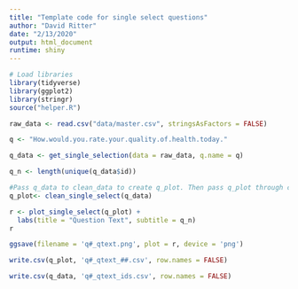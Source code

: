 ```yaml
---
title: "Template code for single select questions"
author: "David Ritter"
date: "2/13/2020"
output: html_document
runtime: shiny
---
```


```r
# Load libraries
library(tidyverse)
library(ggplot2)
library(stringr)
source("helper.R")
```

```r
raw_data <- read.csv("data/master.csv", stringsAsFactors = FALSE)
```

```r
q <- "How.would.you.rate.your.quality.of.health.today."

q_data <- get_single_selection(data = raw_data, q.name = q)

q_n <- length(unique(q_data$id))
```

```r
#Pass q_data to clean_data to create q_plot. Then pass q_plot through clean_plot to produce plot.
q_plot<- clean_single_select(q_data)

r <- plot_single_select(q_plot) +
  labs(title = "Question Text", subtitle = q_n)
r
```

```r
ggsave(filename = 'q#_qtext.png', plot = r, device = 'png')

write.csv(q_plot, 'q#_qtext_##.csv', row.names = FALSE)

write.csv(q_data, 'q#_qtext_ids.csv', row.names = FALSE)
```
